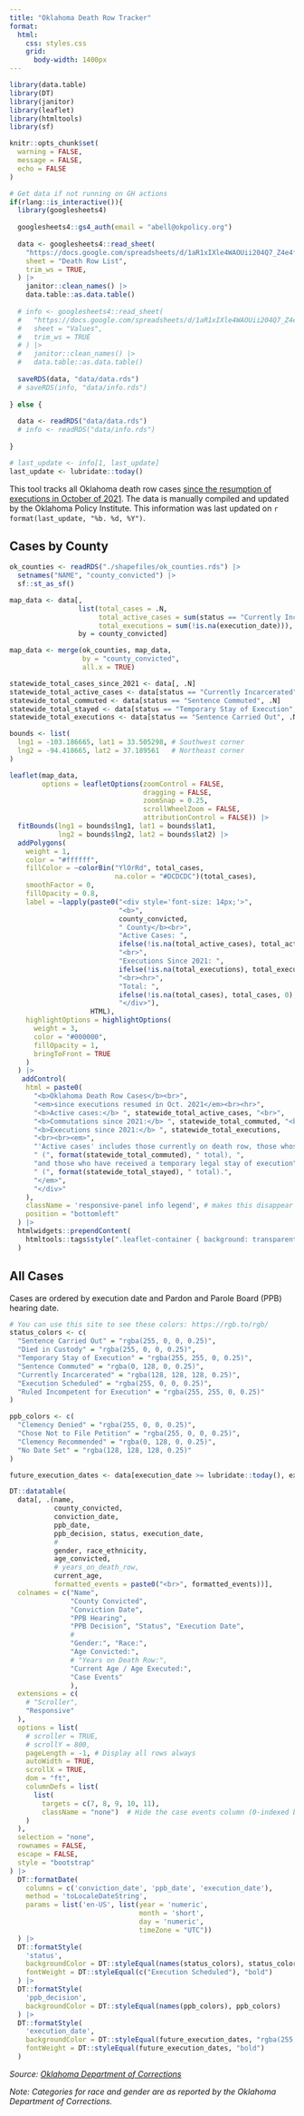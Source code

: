 ```yaml
---
title: "Oklahoma Death Row Tracker"
format:
  html:
    css: styles.css
    grid:
      body-width: 1400px
---
```


```r
library(data.table)
library(DT)
library(janitor)
library(leaflet)
library(htmltools)
library(sf)

knitr::opts_chunk$set(
  warning = FALSE,
  message = FALSE,
  echo = FALSE
)

# Get data if not running on GH actions
if(rlang::is_interactive()){
  library(googlesheets4)
  
  googlesheets4::gs4_auth(email = "abell@okpolicy.org")
  
  data <- googlesheets4::read_sheet(
    "https://docs.google.com/spreadsheets/d/1aR1xIXle4WAOUii204Q7_Z4e4frdUPHgIY9ER_MmxbQ/edit?gid=1129005821#gid=1129005821",
    sheet = "Death Row List",
    trim_ws = TRUE,
  ) |>
    janitor::clean_names() |>
    data.table::as.data.table()
  
  # info <- googlesheets4::read_sheet(
  #   "https://docs.google.com/spreadsheets/d/1aR1xIXle4WAOUii204Q7_Z4e4frdUPHgIY9ER_MmxbQ/edit?gid=1129005821#gid=1129005821",
  #   sheet = "Values",
  #   trim_ws = TRUE
  # ) |>
  #   janitor::clean_names() |>
  #   data.table::as.data.table()
  
  saveRDS(data, "data/data.rds")
  # saveRDS(info, "data/info.rds")
  
} else {
  
  data <- readRDS("data/data.rds")
  # info <- readRDS("data/info.rds")
  
}

# last_update <- info[1, last_update]
last_update <- lubridate::today()

```

This tool tracks all Oklahoma death row cases [since the resumption of executions in October of 2021](https://apnews.com/article/us-supreme-court-executions-oklahoma-05c84265d553c784eb862321aed2acb8). The data is manually compiled and updated by the Oklahoma Policy Institute. This information was last updated on `r format(last_update, "%b. %d, %Y")`.

## Cases by County

```r
ok_counties <- readRDS("./shapefiles/ok_counties.rds") |>
  setnames("NAME", "county_convicted") |>
  sf::st_as_sf()

map_data <- data[, 
                 list(total_cases = .N,
                      total_active_cases = sum(status == "Currently Incarcerated" | status == "Temporary Stay of Execution" | status == "Sentence Commuted"),
                      total_executions = sum(!is.na(execution_date))), 
                 by = county_convicted]

map_data <- merge(ok_counties, map_data, 
                  by = "county_convicted",
                  all.x = TRUE)

statewide_total_cases_since_2021 <- data[, .N]
statewide_total_active_cases <- data[status == "Currently Incarcerated" | status == "Temporary Stay of Execution" | status == "Sentence Commuted", .N]
statewide_total_commuted <- data[status == "Sentence Commuted", .N]
statewide_total_stayed <- data[status == "Temporary Stay of Execution", .N]
statewide_total_executions <- data[status == "Sentence Carried Out", .N]

bounds <- list(
  lng1 = -103.186665, lat1 = 33.505298, # Southwest corner
  lng2 = -94.418665, lat2 = 37.189561   # Northeast corner
)

leaflet(map_data,
        options = leafletOptions(zoomControl = FALSE,
                                 dragging = FALSE,
                                 zoomSnap = 0.25,
                                 scrollWheelZoom = FALSE,
                                 attributionControl = FALSE)) |>
  fitBounds(lng1 = bounds$lng1, lat1 = bounds$lat1, 
            lng2 = bounds$lng2, lat2 = bounds$lat2) |>
  addPolygons(
    weight = 1,  
    color = "#ffffff",
    fillColor = ~colorBin("YlOrRd", total_cases,
                          na.color = "#DCDCDC")(total_cases),
    smoothFactor = 0,
    fillOpacity = 0.8,
    label = ~lapply(paste0("<div style='font-size: 14px;'>",
                           "<b>", 
                           county_convicted, 
                           " County</b><br>",
                           "Active Cases: ", 
                           ifelse(!is.na(total_active_cases), total_active_cases, 0), 
                           "<br>",
                           "Executions Since 2021: ", 
                           ifelse(!is.na(total_executions), total_executions, 0),
                           "<br><hr>",
                           "Total: ", 
                           ifelse(!is.na(total_cases), total_cases, 0),
                           "</div>"), 
                    HTML),
    highlightOptions = highlightOptions(
      weight = 3,
      color = "#000000",
      fillOpacity = 1,
      bringToFront = TRUE
    )
  ) |>
   addControl(
    html = paste0(
      "<b>Oklahoma Death Row Cases</b><br>",
      "<em>since executions resumed in Oct. 2021</em><br><hr>",
      "<b>Active cases:</b> ", statewide_total_active_cases, "<br>",
      "<b>Commutations since 2021:</b> ", statewide_total_commuted, "<br>",
      "<b>Executions since 2021:</b> ", statewide_total_executions,
      "<br><br><em>",
      "'Active cases' includes those currently on death row, those whose sentences have been commuted to life without parole and may be further contested",
      " (", format(statewide_total_commuted), " total), ",
      "and those who have received a temporary legal stay of execution",
      " (", format(statewide_total_stayed), " total).",
      "</em>",
      "</div>"
    ),
    className = 'responsive-panel info legend', # makes this disappear on mobile, see styles.css
    position = "bottomleft"
  ) |>
  htmlwidgets::prependContent(
    htmltools::tags$style(".leaflet-container { background: transparent; }")
  )
```

## All Cases

Cases are ordered by execution date and Pardon and Parole Board (PPB) hearing date.

```r
# You can use this site to see these colors: https://rgb.to/rgb/
status_colors <- c(
  "Sentence Carried Out" = "rgba(255, 0, 0, 0.25)",
  "Died in Custody" = "rgba(255, 0, 0, 0.25)",
  "Temporary Stay of Execution" = "rgba(255, 255, 0, 0.25)", 
  "Sentence Commuted" = "rgba(0, 128, 0, 0.25)",
  "Currently Incarcerated" = "rgba(128, 128, 128, 0.25)",
  "Execution Scheduled" = "rgba(255, 0, 0, 0.25)",
  "Ruled Incompetent for Execution" = "rgba(255, 255, 0, 0.25)"
)

ppb_colors <- c(
  "Clemency Denied" = "rgba(255, 0, 0, 0.25)",
  "Chose Not to File Petition" = "rgba(255, 0, 0, 0.25)",
  "Clemency Recommended" = "rgba(0, 128, 0, 0.25)",
  "No Date Set" = "rgba(128, 128, 128, 0.25)"
)

future_execution_dates <- data[execution_date >= lubridate::today(), execution_date]

DT::datatable(
  data[, .(name, 
           county_convicted,
           conviction_date,
           ppb_date,
           ppb_decision, status, execution_date,
           #
           gender, race_ethnicity,
           age_convicted,
           # years_on_death_row,
           current_age,
           formatted_events = paste0("<br>", formatted_events))],
  colnames = c("Name", 
               "County Convicted",
               "Conviction Date",
               "PPB Hearing",
               "PPB Decision", "Status", "Execution Date",
               #
               "Gender:", "Race:",
               "Age Convicted:",
               # "Years on Death Row:",
               "Current Age / Age Executed:",
               "Case Events"
               ),
  extensions = c(
    # "Scroller", 
    "Responsive"
  ),
  options = list(
    # scroller = TRUE,
    # scrollY = 800,
    pageLength = -1, # Display all rows always
    autoWidth = TRUE,
    scrollX = TRUE,
    dom = "ft",
    columnDefs = list(
      list(
        targets = c(7, 8, 9, 10, 11), 
        className = "none")  # Hide the case events column (0-indexed bc javascript)
    )
  ),
  selection = "none",
  rownames = FALSE,
  escape = FALSE,
  style = "bootstrap"
) |>
  DT::formatDate(
    columns = c('conviction_date', 'ppb_date', 'execution_date'),
    method = 'toLocaleDateString',
    params = list('en-US', list(year = 'numeric', 
                                month = 'short', 
                                day = 'numeric',
                                timeZone = "UTC"))
  ) |>
  DT::formatStyle(
    'status',
    backgroundColor = DT::styleEqual(names(status_colors), status_colors),
    fontWeight = DT::styleEqual(c("Execution Scheduled"), "bold")
  ) |>
  DT::formatStyle(
    'ppb_decision',
    backgroundColor = DT::styleEqual(names(ppb_colors), ppb_colors)
  ) |>
  DT::formatStyle(
    'execution_date',
    backgroundColor = DT::styleEqual(future_execution_dates, "rgba(255, 0, 0, 0.5)"),
    fontWeight = DT::styleEqual(future_execution_dates, "bold")
  )
```

*Source: [Oklahoma Department of Corrections](https://okoffender.doc.ok.gov/)*

*Note: Categories for race and gender are as reported by the Oklahoma Department of Corrections.*
